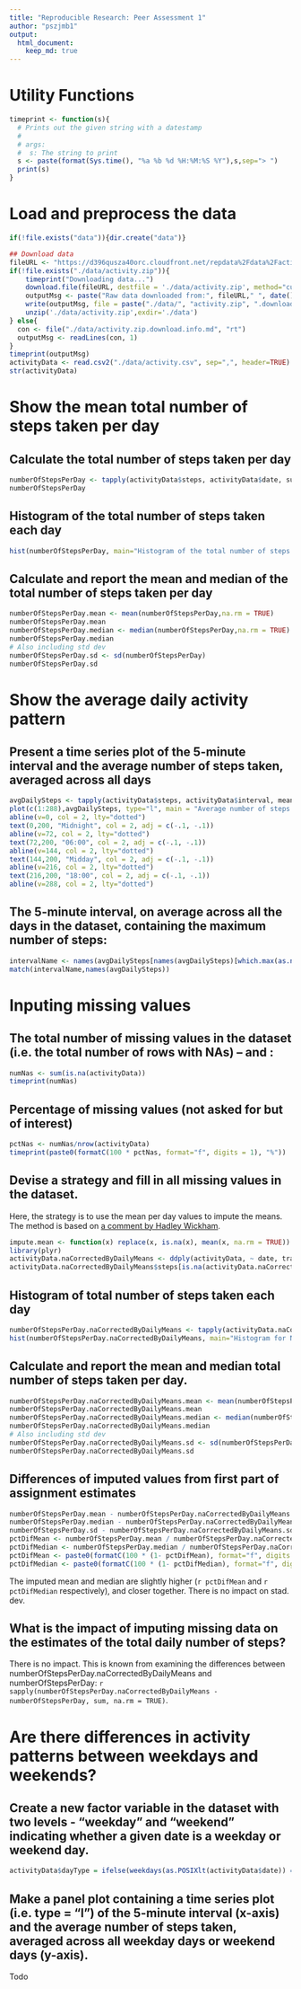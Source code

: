 ```yaml
---
title: "Reproducible Research: Peer Assessment 1"
author: "pszjmb1"
output: 
  html_document:
    keep_md: true
---
```


# Utility Functions
```r
timeprint <- function(s){
  # Prints out the given string with a datestamp
  #
  # args:
  #  s: The string to print
  s <- paste(format(Sys.time(), "%a %b %d %H:%M:%S %Y"),s,sep="> ")
  print(s)
}
```
# Load and preprocess the data
```r
if(!file.exists("data")){dir.create("data")}

## Download data
fileURL <- "https://d396qusza40orc.cloudfront.net/repdata%2Fdata%2Factivity.zip"
if(!file.exists("./data/activity.zip")){
    timeprint("Downloading data...")
    download.file(fileURL, destfile = './data/activity.zip', method="curl")
    outputMsg <- paste("Raw data downloaded from:", fileURL," ", date())    
    write(outputMsg, file = paste("./data/", "activity.zip", ".download.info.md", sep=""))
    unzip('./data/activity.zip',exdir='./data')
} else{
  con <- file("./data/activity.zip.download.info.md", "rt")  
  outputMsg <- readLines(con, 1)
}
timeprint(outputMsg)
activityData <- read.csv2("./data/activity.csv", sep=",", header=TRUE)
str(activityData)
```

# Show the mean total number of steps taken per day
## Calculate the total number of steps taken per day
```r
numberOfStepsPerDay <- tapply(activityData$steps, activityData$date, sum, na.rm = TRUE)
numberOfStepsPerDay
```

## Histogram of the total number of steps taken each day
```r
hist(numberOfStepsPerDay, main="Histogram of the total number of steps taken each day", xlab="Number of steps per day", breaks=25)
```

## Calculate and report the mean and median of the total number of steps taken per day
```r
numberOfStepsPerDay.mean <- mean(numberOfStepsPerDay,na.rm = TRUE)
numberOfStepsPerDay.mean
numberOfStepsPerDay.median <- median(numberOfStepsPerDay,na.rm = TRUE)
numberOfStepsPerDay.median
# Also including std dev
numberOfStepsPerDay.sd <- sd(numberOfStepsPerDay)
numberOfStepsPerDay.sd
```

# Show the average daily activity pattern

## Present a time series plot of the 5-minute interval and the average number of steps taken, averaged across all days
```r
avgDailySteps <- tapply(activityData$steps, activityData$interval, mean, na.rm = TRUE)
plot(c(1:288),avgDailySteps, type="l", main = "Average number of steps per daily five minute interval", xlab="5 minute time interval", ylab="Average number of steps per daily interval")
abline(v=0, col = 2, lty="dotted")
text(0,200, "Midnight", col = 2, adj = c(-.1, -.1))
abline(v=72, col = 2, lty="dotted")
text(72,200, "06:00", col = 2, adj = c(-.1, -.1))
abline(v=144, col = 2, lty="dotted")
text(144,200, "Midday", col = 2, adj = c(-.1, -.1))
abline(v=216, col = 2, lty="dotted")
text(216,200, "18:00", col = 2, adj = c(-.1, -.1))
abline(v=288, col = 2, lty="dotted")
```

## The 5-minute interval, on average across all the days in the dataset, containing the maximum number of steps:
```r
intervalName <- names(avgDailySteps[names(avgDailySteps)[which.max(as.numeric(avgDailySteps))]])
match(intervalName,names(avgDailySteps))
```

# Inputing missing values
## The total number of missing values in the dataset (i.e. the total number of rows with NAs) -- and :
```r
numNas <- sum(is.na(activityData))
timeprint(numNas)
```
## Percentage of missing values (not asked for but of interest)
```r
pctNas <- numNas/nrow(activityData)
timeprint(paste0(formatC(100 * pctNas, format="f", digits = 1), "%"))
```

## Devise a strategy and fill in all missing values in the dataset. 

Here, the strategy is to use the mean per day values to impute the means. The method is based on [a comment by Hadley Wickham](http://www.mail-archive.com/r-help@r-project.org/msg58289.html).
``` r
impute.mean <- function(x) replace(x, is.na(x), mean(x, na.rm = TRUE))   # from Hadley Wickham's comment
library(plyr)
activityData.naCorrectedByDailyMeans <- ddply(activityData, ~ date, transform, steps = impute.mean(steps))
activityData.naCorrectedByDailyMeans$steps[is.na(activityData.naCorrectedByDailyMeans$steps)] <- 0  # This corrects any days that have no recordings
```

## Histogram of total number of steps taken each day 

```r
numberOfStepsPerDay.naCorrectedByDailyMeans <- tapply(activityData.naCorrectedByDailyMeans$steps, activityData.naCorrectedByDailyMeans$date, sum)
hist(numberOfStepsPerDay.naCorrectedByDailyMeans, main="Histogram for NAs corrected by means per day", xlab="Number of steps per day", breaks=25)
```

## Calculate and report the mean and median total number of steps taken per day. 

```r
numberOfStepsPerDay.naCorrectedByDailyMeans.mean <- mean(numberOfStepsPerDay.naCorrectedByDailyMeans,na.rm = TRUE)
numberOfStepsPerDay.naCorrectedByDailyMeans.mean
numberOfStepsPerDay.naCorrectedByDailyMeans.median <- median(numberOfStepsPerDay.naCorrectedByDailyMeans,na.rm = TRUE)
numberOfStepsPerDay.naCorrectedByDailyMeans.median
# Also including std dev
numberOfStepsPerDay.naCorrectedByDailyMeans.sd <- sd(numberOfStepsPerDay)
numberOfStepsPerDay.naCorrectedByDailyMeans.sd
```

## Differences of imputed values from first part of assignment estimates
```r
numberOfStepsPerDay.mean - numberOfStepsPerDay.naCorrectedByDailyMeans.mean
numberOfStepsPerDay.median - numberOfStepsPerDay.naCorrectedByDailyMeans.median
numberOfStepsPerDay.sd - numberOfStepsPerDay.naCorrectedByDailyMeans.sd
pctDifMean <- numberOfStepsPerDay.mean / numberOfStepsPerDay.naCorrectedByDailyMeans.mean
pctDifMedian <- numberOfStepsPerDay.median / numberOfStepsPerDay.naCorrectedByDailyMeans.median
pctDifMean <- paste0(formatC(100 * (1- pctDifMean), format="f", digits = 1), "%")
pctDifMedian <- paste0(formatC(100 * (1- pctDifMedian), format="f", digits = 1), "%")
```

The imputed mean and median are slightly higher (`r pctDifMean` and `r pctDifMedian` respectively), and closer together. There is no impact on stad. dev.

## What is the impact of imputing missing data on the estimates of the total daily number of steps?

There is no impact. This is known from examining the differences between numberOfStepsPerDay.naCorrectedByDailyMeans and numberOfStepsPerDay: `r sapply(numberOfStepsPerDay.naCorrectedByDailyMeans - numberOfStepsPerDay, sum, na.rm = TRUE)`.

# Are there differences in activity patterns between weekdays and weekends?
## Create a new factor variable in the dataset with two levels - "weekday" and "weekend" indicating whether a given date is a weekday or weekend day.
```r
activityData$dayType = ifelse(weekdays(as.POSIXlt(activityData$date)) == c("Saturday","Sunday"), "weekend", "weekday")

```

## Make a panel plot containing a time series plot (i.e. type = "l") of the 5-minute interval (x-axis) and the average number of steps taken, averaged across all weekday days or weekend days (y-axis). 
Todo

